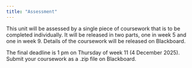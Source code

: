 ```yaml
---
title: "Assessment"
---
```


This unit will be assessed by a single piece of coursework that is to be completed individually. It will be released in two parts, one in week 5 and one in week 9. Details of the coursework will be released on Blackboard.

The final deadline is 1 pm on Thursday of week 11 (4 December 2025). Submit your coursework as a .zip file on Blackboard.
